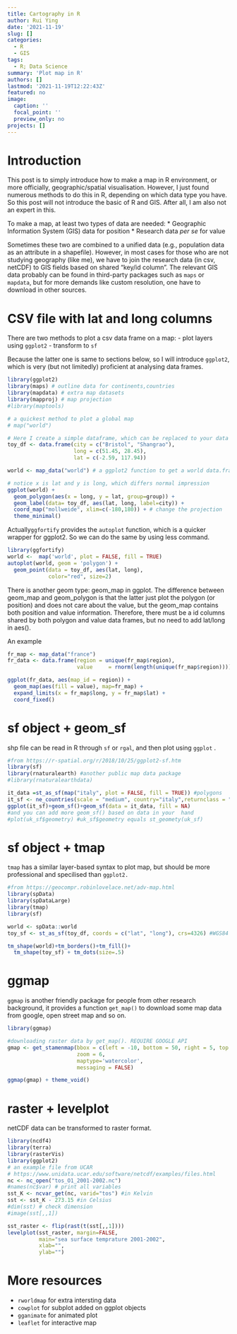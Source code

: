 ```yaml
---
title: Cartography in R
author: Rui Ying
date: '2021-11-19'
slug: []
categories:
  - R
  - GIS
tags:
  - R; Data Science
summary: 'Plot map in R'
authors: []
lastmod: '2021-11-19T12:22:43Z'
featured: no
image:
  caption: ''
  focal_point: ''
  preview_only: no
projects: []
---
```


# Introduction
This post is to simply introduce how to make a map in R environment, or more officially,
geographic/spatial visualisation. However, I just found numerous methods to do this in R,
depending on which data type you have. So this post will not introduce the basic of R and GIS.
After all, I am also not an expert in this.


To make a map, at least two types of data are needed:
* Geographic Information System (GIS) data for position
* Research data _per se_ for value

Sometimes these two are combined to a unified data (e.g., population data as an attribute in a shapefile). However, 
in most cases for those who are not studying geography (like me), we have to join
the research data (in csv, netCDF) to GIS fields based on shared "key/id column". The relevant GIS data probably can be found in third-party packages such as `maps` or `mapdata`, but for more demands like custom resolution, one have to download in other sources.

# CSV file with lat and long columns

There are two methods to plot a csv data frame on a map:
- plot layers using `ggplot2`
- transform to `sf`

Because the latter one is same to sections below, so I will introduce `ggplot2`, 
which is very (but not limitedly) proficient at analysing data frames.

```r
library(ggplot2)
library(maps) # outline data for continents,countries
library(mapdata) # extra map datasets
library(mapproj) # map projection
#library(maptools)

# a quickest method to plot a global map
# map("world")

# Here I create a simple dataframe, which can be replaced to your data by read.csv()
toy_df <- data.frame(city = c("Bristol", "Shangrao"),
                     long = c(51.45, 28.45),
                     lat = c(-2.59, 117.94))

world <- map_data("world") # a ggplot2 function to get a world data.frame,see also borders

# notice x is lat and y is long, which differs normal impression
ggplot(world) +
  geom_polygon(aes(x = long, y = lat, group=group)) + 
  geom_label(data= toy_df, aes(lat, long, label=city)) +
  coord_map("mollweide", xlim=c(-180,180)) + # change the projection
  theme_minimal()
```

Actually`ggfortify` provides the `autoplot` function, which is a quicker wrapper for ggplot2. So
we can do the same by using less command.
```r
library(ggfortify)
world <-  map('world', plot = FALSE, fill = TRUE)
autoplot(world, geom = 'polygon') +
  geom_point(data = toy_df, aes(lat, long),
             color="red", size=2)
```

There is another geom type: geom_map in ggplot. The difference between geom_map and 
geom_polygon is that the latter just plot the polygon (or position) and does not care about 
the value, but the geom_map contains both position and value information. Therefore,
there must be a id columns shared by both polygon and value data frames, but no
need to add lat/long in aes().

An example
```r
fr_map <- map_data("france")
fr_data <- data.frame(region = unique(fr_map$region), 
                      value     = rnorm(length(unique(fr_map$region))))

ggplot(fr_data, aes(map_id = region)) +
  geom_map(aes(fill = value), map=fr_map) +
  expand_limits(x = fr_map$long, y = fr_map$lat) +
  coord_fixed()
```

# sf object + geom_sf

shp file can be read in R through `sf` or `rgal`, and then plot using `ggplot` .
```r
#from https://r-spatial.org/r/2018/10/25/ggplot2-sf.htm
library(sf)
library(rnaturalearth) #another public map data package
#library(rnaturalearthdata)

it_data =st_as_sf(map("italy", plot = FALSE, fill = TRUE)) #polygons
it_sf <- ne_countries(scale = "medium", country="italy",returnclass = "sf") #an outline
ggplot(it_sf)+geom_sf()+geom_sf(data = it_data, fill = NA) 
#and you can add more geom_sf() based on data in your  hand
#plot(uk_sf$geometry) #uk_sf$geometry equals st_geomety(uk_sf)
```

# sf object + tmap

`tmap` has a similar layer-based syntax to plot map, but should be more professional and specilised than `ggplot2.`
```r
#from https://geocompr.robinlovelace.net/adv-map.html
library(spData)
library(spDataLarge)
library(tmap)
library(sf)

world <- spData::world
toy_sf <- st_as_sf(toy_df, coords = c("lat", "long"), crs=4326) #WGS84

tm_shape(world)+tm_borders()+tm_fill()+
  tm_shape(toy_sf) + tm_dots(size=.5)
```

# ggmap

`ggmap` is another friendly package for people from other research background, it provides
a function `get_map()` to download some map data from google, open street map and so on.
```r
library(ggmap)

#downloading raster data by get_map(). REQUIRE GOOGLE API
gmap <- get_stamenmap(bbox = c(left = -10, bottom = 50, right = 5, top = 60),
                      zoom = 6,
                      maptype='watercolor',
                      messaging = FALSE)

ggmap(gmap) + theme_void()
```


# raster + levelplot

netCDF data can be transformed to raster format.

```r
library(ncdf4)
library(terra)
library(rasterVis)
library(ggplot2)
# an example file from UCAR
# https://www.unidata.ucar.edu/software/netcdf/examples/files.html
nc <- nc_open("tos_O1_2001-2002.nc")
#names(nc$var) # print all variables
sst_K <- ncvar_get(nc, varid="tos") #in Kelvin
sst <- sst_K - 273.15 #in Celsius
#dim(sst) # check dimension
#image(sst[,,1])

sst_raster <- flip(rast(t(sst[,,1])))
levelplot(sst_raster, margin=FALSE,
          main="sea surface temprature 2001-2002",
          xlab="",
          ylab="")
```

# More resources
- `rworldmap` for extra intersting data
- `cowplot` for subplot added on ggplot objects
- `gganimate` for animated plot
- `leaflet` for interactive map
